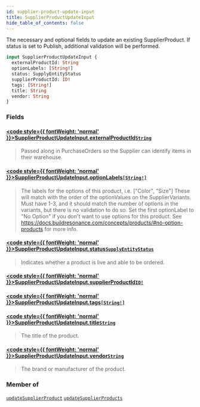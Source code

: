 ```yaml
---
id: supplier-product-update-input
title: SupplierProductUpdateInput
hide_table_of_contents: false
---
```








The necessary and optional fields to update an existing SupplierProduct.
If status is set to Publish, additional validation will be performed.

```graphql
input SupplierProductUpdateInput {
  externalProductId: String
  optionLabels: [String!]
  status: SupplyEntityStatus
  supplierProductId: ID!
  tags: [String!]
  title: String
  vendor: String
}
```


### Fields

#### [<code style={{ fontWeight: 'normal' }}>SupplierProductUpdateInput.<b>externalProductId</b></code>](#)<Bullet />[`String`](/supply/api/graphql-admin/reference/scalars/string) <Badge class="secondary" text="scalar"/>
> Passed along in PurchaseOrders so the Supplier can identify items in their warehouse.
> 

#### [<code style={{ fontWeight: 'normal' }}>SupplierProductUpdateInput.<b>optionLabels</b></code>](#)<Bullet />[`[String!]`](/supply/api/graphql-admin/reference/scalars/string) <Badge class="secondary" text="list"/> <Badge class="secondary" text="scalar"/>
> The labels for the options of this product, i.e. ["Color", "Size"]
These will match with the order of the optionValues on the SupplierVariants.
Must have 1-3, and it should match the number of options in the variants, but there is no validation to do so.
Set the first optionLabel to "No Option" if you don't want to use options for this product.
See https://docs.buildresonance.com/concepts/products/#no-option-products for more info.
> 

#### [<code style={{ fontWeight: 'normal' }}>SupplierProductUpdateInput.<b>status</b></code>](#)<Bullet />[`SupplyEntityStatus`](/supply/api/graphql-admin/reference/enums/supply-entity-status) <Badge class="secondary" text="enum"/>
> Indicates whether a product is live and able to be ordered.
> 

#### [<code style={{ fontWeight: 'normal' }}>SupplierProductUpdateInput.<b>supplierProductId</b></code>](#)<Bullet />[`ID!`](/supply/api/graphql-admin/reference/scalars/id) <Badge class="secondary" text="non-null"/> <Badge class="secondary" text="scalar"/>
> 
> 

#### [<code style={{ fontWeight: 'normal' }}>SupplierProductUpdateInput.<b>tags</b></code>](#)<Bullet />[`[String!]`](/supply/api/graphql-admin/reference/scalars/string) <Badge class="secondary" text="list"/> <Badge class="secondary" text="scalar"/>
> 
> 

#### [<code style={{ fontWeight: 'normal' }}>SupplierProductUpdateInput.<b>title</b></code>](#)<Bullet />[`String`](/supply/api/graphql-admin/reference/scalars/string) <Badge class="secondary" text="scalar"/>
> The title of the product.
> 

#### [<code style={{ fontWeight: 'normal' }}>SupplierProductUpdateInput.<b>vendor</b></code>](#)<Bullet />[`String`](/supply/api/graphql-admin/reference/scalars/string) <Badge class="secondary" text="scalar"/>
> The brand or manufacturer of the product.
> 



### Member of

[`updateSupplierProduct`](/supply/api/graphql-admin/reference/mutations/update-supplier-product)  <Badge class="secondary" text="mutation"/><Bullet />[`updateSupplierProducts`](/supply/api/graphql-admin/reference/mutations/update-supplier-products)  <Badge class="secondary" text="mutation"/>



